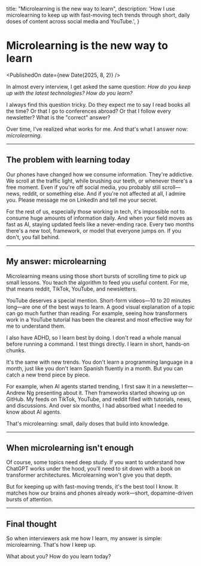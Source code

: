   title: "Microlearning is the new way to learn",
  description:
    'How I use microlearning to keep up with fast-moving tech trends through short, daily doses of content across social media and YouTube.',
}


# Microlearning is the new way to learn

<PublishedOn date={new Date(2025, 8, 2)} />

<Cover
  src="/microlearning-is-the-new-learning.png"
  alt="Microlearning-is-the-new-learning"
/>

In almost every interview, I get asked the same question: *How do you keep up with the latest technologies? How do you learn?*  

I always find this question tricky. Do they expect me to say I read books all the time? Or that I go to conferences abroad? Or that I follow every newsletter? What is the "correct" answer?  

Over time, I've realized what works for me. And that's what I answer now: *microlearning.*  

---

## The problem with learning today
Our phones have changed how we consume information. They're addictive. We scroll at the traffic light, while brushing our teeth, or whenever there's a free moment. Even if you're off social media, you probably still scroll—news, reddit, or something else. And if you're not affected at all, I admire you. Please message me on LinkedIn and tell me your secret.  

For the rest of us, especially those working in tech, it's impossible not to consume huge amounts of information daily. And when your field moves as fast as AI, staying updated feels like a never-ending race. Every two months there's a new tool, framework, or model that everyone jumps on. If you don't, you fall behind.  

---

## My answer: microlearning
Microlearning means using those short bursts of scrolling time to pick up small lessons. You teach the algorithm to feed you useful content. For me, that means reddit, TikTok, YouTube, and newsletters.  

YouTube deserves a special mention. Short-form videos—10 to 20 minutes long—are one of the best ways to learn. A good visual explanation of a topic can go much further than reading. For example, seeing how transformers work in a YouTube tutorial has been the clearest and most effective way for me to understand them.  

I also have ADHD, so I learn best by doing. I don't read a whole manual before running a command. I test things directly. I learn in short, hands-on chunks.  

It's the same with new trends. You don't learn a programming language in a month, just like you don't learn Spanish fluently in a month. But you can catch a new trend piece by piece.  

For example, when AI agents started trending, I first saw it in a newsletter—Andrew Ng presenting about it. Then frameworks started showing up on GitHub. My feeds on TikTok, YouTube, and reddit filled with tutorials, news, and discussions. And over six months, I had absorbed what I needed to know about AI agents.  

That's microlearning: small, daily doses that build into knowledge.  

---

## When microlearning isn't enough
Of course, some topics need deep study. If you want to understand how ChatGPT works under the hood, you'll need to sit down with a book on transformer architectures. Microlearning won't give you that depth.  

But for keeping up with fast-moving trends, it's the best tool I know. It matches how our brains and phones already work—short, dopamine-driven bursts of attention.  

---

## Final thought
So when interviewers ask me how I learn, my answer is simple: microlearning. That's how I keep up.  

What about you? How do you learn today?

